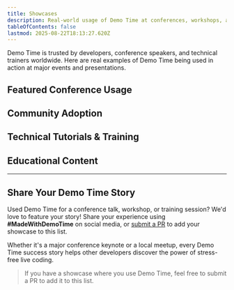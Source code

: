 ```yaml
---
title: Showcases
description: Real-world usage of Demo Time at conferences, workshops, and presentations worldwide.
tableOfContents: false
lastmod: 2025-08-22T18:13:27.620Z
---
```




Demo Time is trusted by developers, conference speakers, and technical trainers worldwide. Here are real examples of Demo Time being used in action at major events and presentations.

## Featured Conference Usage

<CardGrid>
  <LinkCardIcon 
    title="Microsoft Ignite 2024"
    description='Demo Time used by Sebastien Levert at Microsoft Ignite 2024 for code highlighting during his Developer agent session.'
    icon="youtube"
    iconSize='24px'
    href="https://www.youtube.com/watch?v=yb72XC3ujdI" />
  <LinkCardIcon 
    title="OpenAI DevDay 2024"
    description='Demo Time used by Mark Hudnall at OpenAI DevDay 2024 for seamless code insertion during the Realtime API demo.'
    icon="youtube"
    iconSize='24px'
    href="https://youtu.be/mM8KhTxwPgs?si=BoDgQA_uzN5sNlbj&t=730" />
  <LinkCardIcon 
    title="Wasm IO"
    description='Demo Time powering live code demos by Thorsten Hans at Wasm IO for his WebAssembly Component Model session.'
    icon="youtube"
    iconSize='24px'
    href="https://youtu.be/NFbjQNqWi94?si=I63-bBFU03_Z-QOx&t=1357" />
</CardGrid>

## Community Adoption

<CardGrid>
  <LinkCardIcon 
    title="CloudBrew 2024"
    description='Marc Duiker shares his experience using Demo Time for stress-free presentations at CloudBrew 2024.'
    icon="open-book"
    iconSize='24px'
    href="https://marcduiker.dev/articles/speaking-at-cloudbrew-2024/" />
  <LinkCardIcon 
    title="Supercharge your technical presentations with Demo Time"
    description='Blog post by Marc Duiker about how he uses Demo Time to enhance his technical presentations.'
    icon="open-book"
    iconSize='24px'
    href="https://marcduiker.dev/articles/supercharge-your-technical-presentations-with-demotime/" />
  <LinkCardIcon 
    title="Live Demos at Microsoft 365 Community Call"
    description='Stephan van Rooij demonstrates how Demo Time enables seamless presentation flow during Microsoft 365 community sessions.'
    icon="youtube"
    iconSize='24px'
    href="https://youtu.be/dy9M2W8SaaA?si=SXDs6W6Lyu4kF20e&t=941" />
</CardGrid>

## Technical Tutorials & Training

<CardGrid>
  <LinkCardIcon 
    title="Demo Time - VSCode Hint Tip and Trick of the Week - 12/31/24 - Episode 226"
    description='Demo Time was featured as the tip of the week from Ortus Solutions on YouTube'
    icon="youtube"
    iconSize='24px'
    href="https://www.youtube.com/watch?v=urY943uk4_k" />
  <LinkCardIcon 
    title="[Distributed Training]: Picotron tutorial"
    description='A training session by Ferdinand Mom in which Demo Time is used to guide through the code.'
    icon="youtube"
    iconSize='24px'
    href="https://youtu.be/u2VSwDDpaBM?si=r9LAbyF1DD2cfzYj&t=534" />
</CardGrid>

## Educational Content

<CardGrid>
  <LinkCardIcon 
    title="It is Demo Time; how to make your live code demos smoother"
    description='The origin story: why Demo Time was created and how it solves the pain of live coding presentations.'
    icon="open-book"
    iconSize='24px'
    href="https://www.eliostruyf.com/demo-time-live-code-demos-smoother/" />
  <LinkCardIcon 
    title="Level Up Your Presentations: Slidev & Demo Time in VS Code"
    description='Advanced integration guide: combining Slidev with Demo Time for the ultimate presentation setup.'
    icon="open-book"
    iconSize='24px'
    href="https://www.eliostruyf.com/level-presentations-slidev-demo-time-code/" />
</CardGrid>

---

## Share Your Demo Time Story

Used Demo Time for a conference talk, workshop, or training session? We'd love to feature your story! Share your experience using **#MadeWithDemoTime** on social media, or [submit a PR](https://github.com/estruyf/demo-time-docs) to add your showcase to this list.

Whether it's a major conference keynote or a local meetup, every Demo Time success story helps other developers discover the power of stress-free live coding.

> If you have a showcase where you use Demo Time, feel free to submit a PR to add it to this list.